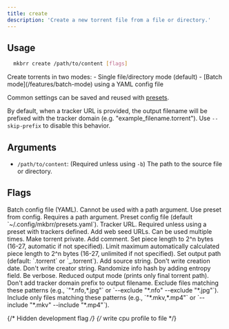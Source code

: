 ```yaml
---
title: create
description: 'Create a new torrent file from a file or directory.'
---
```


## Usage

```bash
  mkbrr create /path/to/content [flags]
```

<Note>
Create torrents in two modes:
- Single file/directory mode (default)
- [Batch mode](/features/batch-mode) using a YAML config file

Common settings can be saved and reused with [presets](/features/presets).

By default, when a tracker URL is provided, the output filename will be prefixed with the tracker domain (e.g. "example_filename.torrent"). Use `--skip-prefix` to disable this behavior.
</Note>

## Arguments

-   `/path/to/content`: (Required unless using `-b`) The path to the source file or directory.

## Flags

<ParamField query="--batch, -b" type="string">
  Batch config file (YAML). Cannot be used with a path argument.
</ParamField>

<ParamField query="--preset, -P" type="string">
  Use preset from config. Requires a path argument.
</ParamField>

<ParamField query="--preset-file" type="string">
  Preset config file (default `~/.config/mkbrr/presets.yaml`).
</ParamField>

<ParamField query="--tracker, -t" type="string" required>
  Tracker URL. Required unless using a preset with trackers defined.
</ParamField>

<ParamField query="--web-seed, -w" type="array">
  Add web seed URLs. Can be used multiple times.
</ParamField>

<ParamField query="--private, -p" type="boolean" default={true}>
  Make torrent private.
</ParamField>

<ParamField query="--comment, -c" type="string">
  Add comment.
</ParamField>

<ParamField query="--piece-length, -l" type="number">
  Set piece length to 2^n bytes (16-27, automatic if not specified).
</ParamField>

<ParamField query="--max-piece-length, -m" type="number">
  Limit maximum automatically calculated piece length to 2^n bytes (16-27, unlimited if not specified).
</ParamField>

<ParamField query="--output, -o" type="string">
  Set output path (default: `<name>.torrent` or `<tracker-prefix>_<name>.torrent`).
</ParamField>

<ParamField query="--source, -s" type="string">
  Add source string.
</ParamField>

<ParamField query="--no-date, -d" type="boolean" default={false}>
  Don't write creation date.
</ParamField>

<ParamField query="--no-creator" type="boolean" default={false}>
  Don't write creator string.
</ParamField>

<ParamField query="--entropy, -e" type="boolean" default={false}>
  Randomize info hash by adding entropy field.
</ParamField>

<ParamField query="--verbose, -v" type="boolean" default={false}>
  Be verbose.
</ParamField>

<ParamField query="--quiet" type="boolean" default={false}>
  Reduced output mode (prints only final torrent path).
</ParamField>

<ParamField query="--skip-prefix" type="boolean" default={false}>
  Don't add tracker domain prefix to output filename.
</ParamField>

<ParamField query="--exclude" type="array">
  Exclude files matching these patterns (e.g., `"*.nfo,*.jpg"` or `--exclude "*.nfo" --exclude "*.jpg"`).
</ParamField>

<ParamField query="--include" type="array">
  Include only files matching these patterns (e.g., `"*.mkv,*.mp4"` or `--include "*.mkv" --include "*.mp4"`).
</ParamField>

{/* Hidden development flag */}
{/* <ParamField query="--cpuprofile" type="string"> write cpu profile to file </ParamField> */}
